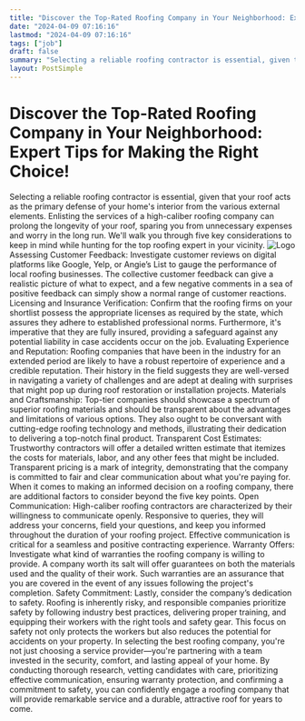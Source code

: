 ```yaml
---
title: "Discover the Top-Rated Roofing Company in Your Neighborhood: Expert Tips for Making the Right Choice!"
date: "2024-04-09 07:16:16"
lastmod: "2024-04-09 07:16:16"
tags: ["job"]
draft: false
summary: "Selecting a reliable roofing contractor is essential, given that your roof acts as the primary defense of your home's interior from the various external elements. Enlisting the services of a high-caliber roofing company can prolong the longevity of your roof, sparing you from unnecessary expenses and worry in the long run. We'll walk you through five key considerations to keep in mind while hunting for the top roofing expert in your vicinity."
layout: PostSimple
---
```

# Discover the Top-Rated Roofing Company in Your Neighborhood: Expert Tips for Making the Right Choice!
Selecting a reliable roofing contractor is essential, given that your roof acts as the primary defense of your home's interior from the various external elements. Enlisting the services of a high-caliber roofing company can prolong the longevity of your roof, sparing you from unnecessary expenses and worry in the long run. We'll walk you through five key considerations to keep in mind while hunting for the top roofing expert in your vicinity.
<img alt="Logo" class="lazyImg" data-src="https://cdn.seniorsselection.com/src_image/8b6015d3b003a99f74f2a2663fa976aa.webp" src="/statics/image/loading.webp"/>
Assessing Customer Feedback:
Investigate customer reviews on digital platforms like Google, Yelp, or Angie’s List to gauge the performance of local roofing businesses. The collective customer feedback can give a realistic picture of what to expect, and a few negative comments in a sea of positive feedback can simply show a normal range of customer reactions.
Licensing and Insurance Verification:
Confirm that the roofing firms on your shortlist possess the appropriate licenses as required by the state, which assures they adhere to established professional norms. Furthermore, it's imperative that they are fully insured, providing a safeguard against any potential liability in case accidents occur on the job.
Evaluating Experience and Reputation:
Roofing companies that have been in the industry for an extended period are likely to have a robust repertoire of experience and a credible reputation. Their history in the field suggests they are well-versed in navigating a variety of challenges and are adept at dealing with surprises that might pop up during roof restoration or installation projects.
Materials and Craftsmanship:
Top-tier companies should showcase a spectrum of superior roofing materials and should be transparent about the advantages and limitations of various options. They also ought to be conversant with cutting-edge roofing technology and methods, illustrating their dedication to delivering a top-notch final product.
Transparent Cost Estimates:
Trustworthy contractors will offer a detailed written estimate that itemizes the costs for materials, labor, and any other fees that might be included. Transparent pricing is a mark of integrity, demonstrating that the company is committed to fair and clear communication about what you're paying for.
When it comes to making an informed decision on a roofing company, there are additional factors to consider beyond the five key points.
Open Communication:
High-caliber roofing contractors are characterized by their willingness to communicate openly. Responsive to queries, they will address your concerns, field your questions, and keep you informed throughout the duration of your roofing project. Effective communication is critical for a seamless and positive contracting experience.
Warranty Offers:
Investigate what kind of warranties the roofing company is willing to provide. A company worth its salt will offer guarantees on both the materials used and the quality of their work. Such warranties are an assurance that you are covered in the event of any issues following the project's completion.
Safety Commitment:
Lastly, consider the company’s dedication to safety. Roofing is inherently risky, and responsible companies prioritize safety by following industry best practices, delivering proper training, and equipping their workers with the right tools and safety gear. This focus on safety not only protects the workers but also reduces the potential for accidents on your property.
In selecting the best roofing company, you're not just choosing a service provider—you're partnering with a team invested in the security, comfort, and lasting appeal of your home. By conducting thorough research, vetting candidates with care, prioritizing effective communication, ensuring warranty protection, and confirming a commitment to safety, you can confidently engage a roofing company that will provide remarkable service and a durable, attractive roof for years to come.
        